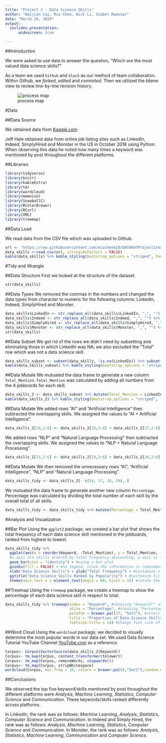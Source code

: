 ---
title: "Project 3 - Data Science Skills"
author: "Weijian Cai, Mia Chen, Nick Li, Isabel Ramesar"
date: "March 24, 2019"
output: 
  ioslides_presentation:
      widescreen: true

---

##Introduction

We were asked to use data to answer the question, "Which are the most valued data science skills?"

As a team we used `Github` and `Slack` as our method of team collaboration. Within Github, we *forked*, *edited* and *commited*. Then we utilized the *blame* view to review line-by-line revision history.

![process map](C:\Users\Ken\OneDrive\Data Study Note\CUNY SPS\607 Data acquisition and Management\Project\DATA607Project3\2019-03-20 09_16_30-Document1 - Word.png)

#Data

##Data Source

We obtained data from [Kaggle.com](https://www.kaggle.com/discdiver/the-most-in-demand-skills-for-data-scientists/) 

Jeff Hale obtained data from online job listing sites such as LinkedIn, Indeed, SimplyHired and Monster in the US in October 2018 using Python. When observing this data he noted how many times a keyword was mentioned by post throughout the different platforms.

##Libraries
```{r message=FALSE, warning=FALSE}
library(tidyverse)
library(knitr)
library(kableExtra)
library(tm)
library(wordcloud)
library(memoise)
library(SnowballC)
library(RColorBrewer)
library(RCurl)
library(XML)
library(treemap)
```

##Data Load

We read data from the CSV file which was uploaded to Github.
```{r}
url <- "https://raw.githubusercontent.com/miachen410/DATA607Project3/master/DataSkills.csv"
data_skills <-read.csv(url, stringsAsFactors = FALSE)
kable(data_skills) %>% kable_styling(bootstrap_options = "striped", font_size = 7)
```

#Tidy and Wrangle

##Data Structure
First we looked at the structure of the dataset.
```{r}
str(data_skills)
```
##Data Types
We removed the commas in the numbers and changed the data types from character to numeric for the following columns: LinkedIn, Indeed, SimplyHired and Monster.
```{r}
data_skills$LinkedIn <- str_replace_all(data_skills$LinkedIn, ",", "") %>% as.numeric()
data_skills$Indeed <- str_replace_all(data_skills$Indeed, ",", "") %>% as.numeric()
data_skills$SimplyHired <- str_replace_all(data_skills$SimplyHired, ",", "") %>% as.numeric()
data_skills$Monster <- str_replace_all(data_skills$Monster, ",", "") %>% as.numeric()
str(data_skills)
```
##Data Subset
We got rid of the rows we didn't need by subsetting and eliminating those in which LinkedIn was NA; we also excluded the "Total" row which was not a data science skill.
```{r}
data_skills_subset <- subset(data_skills, !is.na(LinkedIn)) %>% subset(!Keyword == "Total")
kable(data_skills_subset) %>% kable_styling(bootstrap_options = "striped", font_size = 7)
```
##Data Mutate
We mutuated the data frame to generate a new column `Total_Mention`.
`Total_Mention` was calculated by adding all numbers from the 4 jobboards for each skill.
```{r}
data_skills_2 <- data_skills_subset %>% mutate(Total_Mention = LinkedIn + Indeed + SimplyHired + Monster) 
kable(data_skills_2) %>% kable_styling(bootstrap_options = "striped", font_size = 7)
```
##Data Mutate
We added rows "AI" and "Artificial Intelligence" then subtracted the overlapping skills. We assigned the values to "AI + Artificial Intelligence".
```{r}
data_skills_2[18,2:6] <- data_skills_2[16,2:6] + data_skills_2[17,2:6] - data_skills_2[18,2:6]
```
We added rows "NLP" and "Natural Language Processing" then subtracted the overlapping skills. We assigned the values to "NLP + Natural Language Processing".
```{r}
data_skills_2[21,2:6] <- data_skills_2[19,2:6] + data_skills_2[20,2:6] - data_skills_2[21,2:6]
```
##Data Mutate
We then removed the unnecessary rows "AI", "Artificial Intelligence", "NLP" and "Natural Language Processing".
```{r}
data_skills_tidy <- data_skills_2[- c(16, 17, 19, 20), ]
```
We mutuated the data frame to generate another new column `Percentage`.
Percentage was calculated by dividing the total number of each skill by the overall total of all skills.
```{r}
data_skills_tidy <- data_skills_tidy %>% mutate(Percentage = Total_Mention/sum(Total_Mention))
```

#Analysis and Visualization

##Bar Plot
Using the `ggplot2` package, we created a bar plot that shows the total frequency of each data science skill mentioned in the jobboards, ranked from highest to lowest.
```{r echo=FALSE, warning=FALSE}
data_skills_tidy %>% 
  ggplot(aes(x = reorder(Keyword, -Total_Mention), y = Total_Mention, fill = Keyword)) + 
  #x-axis are skills ordered by total frequency descending, y-axis is frequency, color filled by different skills
  geom_bar(stat = "identity") + #using a bar plot
  guides(fill = FALSE) + #no legend, since the information is redundant
  xlab("Data Science Skills") + ylab("Total Frequency") + #customize x and y axis title
  ggtitle("Data Science Skills Ranked by Popularity") + #customize title
  theme(axis.text.x = element_text(angle = 60, hjust = 1)) #rotate the x axis by 60 degrees so each skill is shown properly
```

##Treemap
Using the `treemap` package, we create a treemap to show the percentage of each data science skill in respect to total.
```{r echo=FALSE, warning=FALSE}
data_skills_tidy %>% treemap(index = "Keyword", #choosing "Keyword"" as categorical variable
                             vSize = "Percentage", #choosing "Percentage" as quantitative variable (how big is each category)
                             palette = brewer.pal(17, "Set3"), #select color palette from RColorBrewer
                             title = "Proportion of Data Science Skills", #customize title
                             fontsize.title = 14) #change font size of the title
```


##Word Cloud
Using the `wordcloud` package, we decided to visually determine the most popular words in our data set. We used Data Science Tutorial YouTube Channel [YouTube.com](https://youtube.com/watch?v=Y2sAH0luu_l&feature=share) as a reference. 
```{r echo=FALSE,warning=FALSE}
Corpus<- Corpus(VectorSource(data_skills_2$Keyword))
Corpus<- tm_map(Corpus, content_transformer(tolower))
Corpus<- tm_map(Corpus, removeWords, stopwords())
Corpus<- tm_map(Corpus, stripWhitespace)
wordcloud(Corpus, min.freq = 10, colors = brewer.pal(8,"Set2"),random.order = FALSE, rot.per = .1)
```

##Conclusions

We observed the top five keyword/skills mentioned by post throughout the different platforms were *Analysis*, *Machine Learning*, *Statistics*, *Computer Science* and *Communication*. These keywords/skills ranked differently across platforms.

In LinkedIn, the rank was as follows: *Machine Learning*, *Analysis*, *Statistics*, *Computer Science* and *Communication*.
In Indeed and Simply Hired, the rank was as follows: *Analysis*, *Machine Learning*, *Statistics*, *Computer Science* and *Communication*.
In Monster, the rank was as follows: *Analysis*, *Statistics*, *Machine Learning*, *Communication* and *Computer Science*.